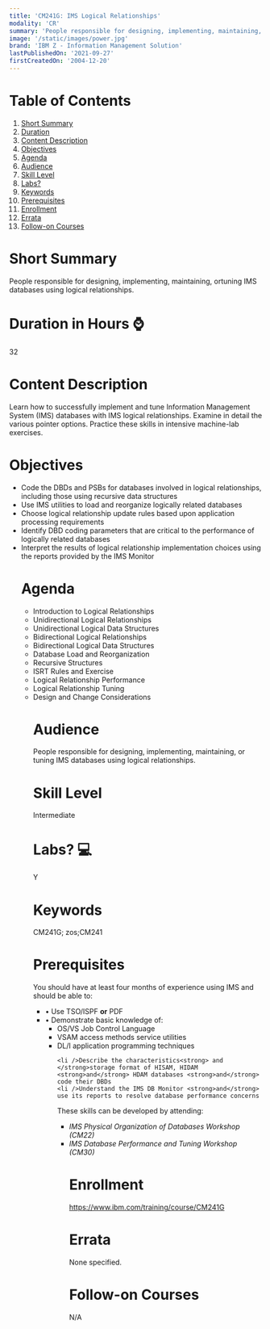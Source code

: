 ```yaml
---
title: 'CM241G: IMS Logical Relationships'
modality: 'CR'
summary: 'People responsible for designing, implementing, maintaining, ortuning IMS databases using logical relationships. '
image: '/static/images/power.jpg'
brand: 'IBM Z - Information Management Solution'
lastPublishedOn: '2021-09-27'
firstCreatedOn: '2004-12-20'
---
```

# Table of Contents
1.  [Short Summary](#short-summary)
2.  [Duration](#duration-in-hours-)
3.  [Content Description](#content-description)
4.  [Objectives](#objectives)
5.  [Agenda](#agenda)
6.  [Audience](#audience)
7.  [Skill Level](#skill-level)
8.  [Labs?](#labs-)
9.  [Keywords](#keywords)
10. [Prerequisites](#prerequisites)
11. [Enrollment](#enrollment)
12. [Errata](#errata)
13. [Follow-on Courses](#follow-on-courses)

# Short Summary
People responsible for designing, implementing, maintaining, ortuning IMS databases using logical relationships. 

# Duration in Hours ⌚
32

# Content Description
<p>Learn how to successfully implement and tune Information Management System (IMS) databases with IMS logical relationships. Examine in detail the various pointer options. Practice these skills in intensive machine-lab exercises.</p>

# Objectives
<ul />
	<li />Code the DBDs and PSBs for databases involved in logical relationships, including those using recursive data structures
	<li />Use IMS utilities to load and reorganize logically related databases
	<li />Choose logical relationship update rules based upon application processing requirements
	<li />Identify DBD coding parameters that are critical to the performance of logically related databases
	<li />Interpret the results of logical relationship implementation choices using the reports provided by the IMS Monitor


# Agenda
<ul /><li />Introduction to Logical Relationships<li />Unidirectional Logical Relationships<li />Unidirectional Logical Data Structures<li />Bidirectional Logical Relationships<li />Bidirectional Logical Data Structures<li />Database Load and Reorganization<li />Recursive Structures<li />ISRT Rules and Exercise<li />Logical Relationship Performance<li />Logical Relationship Tuning<li />Design and Change Considerations

# Audience
<p>People responsible for designing, implementing, maintaining, or tuning IMS databases using logical relationships.</p>

# Skill Level
Intermediate        

# Labs? 💻
Y

# Keywords
CM241G; zos;CM241

# Prerequisites
<p>You should have at least four months of experience using IMS and should be able to:</p>

<ul />
	<li />&bull; Use TSO/ISPF <strong>or</strong> PDF
	<li />&bull; Demonstrate basic knowledge of:
	<ul />
		<li />OS/VS Job Control Language
		<li />VSAM access methods service utilities
		<li />DL/I application programming techniques
	
	
	<li />Describe the characteristics<strong> and </strong>storage format of HISAM, HIDAM <strong>and</strong> HDAM databases <strong>and</strong> code their DBDs
	<li />Understand the IMS DB Monitor <strong>and</strong> use its reports to resolve database performance concerns


<p>These skills can be developed by attending:</p>

<ul />
	<li /><em>IMS Physical Organization of Databases Workshop (CM22) </em>
	<li /><em>IMS Database Performance and Tuning Workshop (CM30)</em>


# Enrollment
https://www.ibm.com/training/course/CM241G

# Errata
None specified.

# Follow-on Courses
N/A

